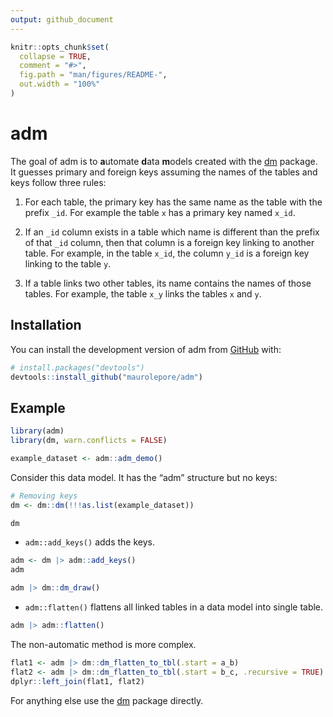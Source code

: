 ```yaml
---
output: github_document
---
```


<!-- README.md is generated from README.Rmd. Please edit that file -->

```r
knitr::opts_chunk$set(
  collapse = TRUE,
  comment = "#>",
  fig.path = "man/figures/README-",
  out.width = "100%"
)
```

# adm

<!-- badges: start -->
<!-- badges: end -->

The goal of adm is to **a**utomate **d**ata **m**odels created with the
[dm](https://CRAN.R-project.org/package=dm) package. It guesses primary and
foreign keys assuming the names of the tables and keys follow three rules:

1. For each table, the primary key has the same name as the table with the
prefix `_id`. For example the table `x` has a primary key named `x_id`.

2. If an `_id` column exists in a table which name is different than the prefix
of that `_id` column, then that column is a foreign key linking to another
table. For example, in the table `x_id`, the column `y_id` is a foreign key
linking to the table `y`.

3. If a table links two other tables, its name contains the names of those
tables. For example, the table `x_y` links the tables `x` and `y`.

## Installation

You can install the development version of adm from [GitHub](https://github.com/) with:

``` r
# install.packages("devtools")
devtools::install_github("maurolepore/adm")
```

## Example

```r
library(adm)
library(dm, warn.conflicts = FALSE)

example_dataset <- adm::adm_demo()
```

Consider this data model. It has the "adm" structure but no keys:

```r
# Removing keys
dm <- dm::dm(!!!as.list(example_dataset))

dm
```

* `adm::add_keys()` adds the keys.

```r
adm <- dm |> adm::add_keys()
adm

adm |> dm::dm_draw()
```

* `adm::flatten()` flattens all linked tables in a data model into single table.

```r
adm |> adm::flatten()
```

The non-automatic method is more complex.

```r
flat1 <- adm |> dm::dm_flatten_to_tbl(.start = a_b)
flat2 <- adm |> dm::dm_flatten_to_tbl(.start = b_c, .recursive = TRUE)
dplyr::left_join(flat1, flat2)
```

For anything else use the [dm](https://dm.cynkra.com/) package directly.
